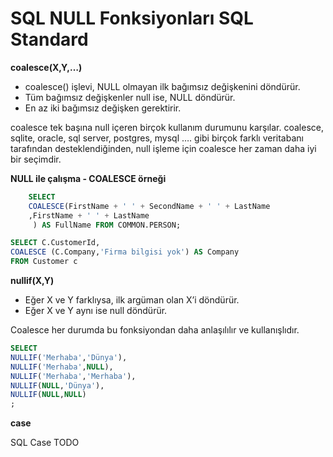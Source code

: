 # SQL NULL Fonksiyonları SQL Standard

**coalesce(X,Y,...)**

- coalesce() işlevi, NULL olmayan ilk bağımsız değişkenini döndürür.
- Tüm bağımsız değişkenler null ise, NULL döndürür.
- En az iki bağımsız değişken gerektirir.


coalesce tek başına null içeren birçok kullanım durumunu karşılar.
coalesce, sqlite, oracle, sql server, postgres, mysql .... gibi birçok farklı veritabanı tarafından desteklendiğinden, null işleme için coalesce her zaman daha iyi bir seçimdir.


**NULL ile çalışma - COALESCE örneği**


```sql
    SELECT 
    COALESCE(FirstName + ' ' + SecondName + ' ' + LastName
    ,FirstName + ' ' + LastName
     ) AS FullName FROM COMMON.PERSON;
```

```sql
SELECT C.CustomerId,
COALESCE (C.Company,'Firma bilgisi yok') AS Company 
FROM Customer c
```


**nullif(X,Y)**

- Eğer X ve Y farklıysa, ilk argüman olan X'i döndürür.
- Eğer X ve Y aynı ise null döndürür.

Coalesce her durumda bu fonksiyondan daha anlaşılılır ve kullanışlıdır.


```sql
SELECT 
NULLIF('Merhaba','Dünya'),
NULLIF('Merhaba',NULL),
NULLIF('Merhaba','Merhaba'),
NULLIF(NULL,'Dünya'),
NULLIF(NULL,NULL)
;
```


**case**

SQL Case 
TODO